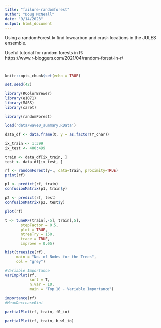 ```yaml
---
title: "failure-randomforest"
author: "Doug McNeall"
date: "9/14/2023"
output: html_document
---
```



Using a randomForest to find lowcarbon and crash locations in the JULES ensemble. 

Useful tutorial for random forests in R:  
https://www.r-bloggers.com/2021/04/random-forest-in-r/
```r
```


```r
```

```r
knitr::opts_chunk$set(echo = TRUE)
```

```r

set.seed(42)

library(RColorBrewer)
library(e1071)
library(MASS)
library(caret)

library(randomForest)

```

```r
load('data/wave0_summary.RData')

```

```r


data_df <- data.frame(X, y = as.factor(Y_char))

ix_train <- 1:399
ix_test <- 400:499

train <- data_df[ix_train, ]
test <- data_df[ix_test, ]

```


```r

rf <- randomForest(y~., data=train, proximity=TRUE)
print(rf)

```

```r
p1 <- predict(rf, train)
confusionMatrix(p1, train$y)
```

```r

p2 <- predict(rf, test)
confusionMatrix(p2, test$y)

```

```r

plot(rf)


```


```r
t <- tuneRF(train[,-5], train[,5],
       stepFactor = 0.5,
       plot = TRUE,
       ntreeTry = 150,
       trace = TRUE,
       improve = 0.05)

```


```r
hist(treesize(rf),
     main = "No. of Nodes for the Trees",
     col = "grey")

```

```r



#Variable Importance
varImpPlot(rf,
           sort = T,
           n.var = 10,
           main = "Top 10 - Variable Importance")

```


```r
importance(rf)
#MeanDecreaseGini
```


```r

partialPlot(rf, train, f0_io)

```

```r

partialPlot(rf, train, b_wl_io)

```

